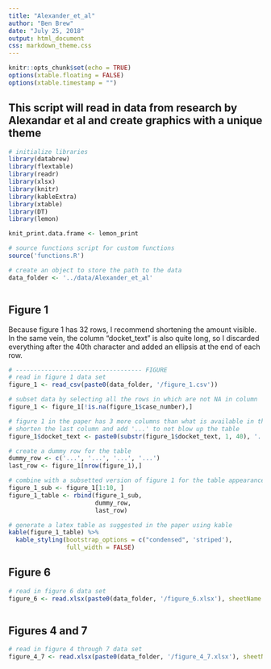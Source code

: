 ```yaml
---
title: "Alexander_et_al"
author: "Ben Brew"
date: "July 25, 2018"
output: html_document
css: markdown_theme.css
---
```


```r
knitr::opts_chunk$set(echo = TRUE)
options(xtable.floating = FALSE)
options(xtable.timestamp = "")
```

## This script will read in data from research by Alexandar et al and create graphics with a unique theme


```r
# initialize libraries 
library(databrew)
library(flextable)
library(readr)
library(xlsx)
library(knitr)
library(kableExtra)
library(xtable)
library(DT)
library(lemon)

knit_print.data.frame <- lemon_print

# source functions script for custom functions
source('functions.R')

# create an object to store the path to the data
data_folder <- '../data/Alexander_et_al'



```

<!-- <div class="large"> -->

## Figure 1 
Because figure 1 has 32 rows, I recommend shortening the amount visible. In the same vein, the column "docket_text" is also quite long, so I discarded everything after the 40th character and added an ellipsis at the end of each row. 
```r

# ----------------------------------- FIGURE 
# read in figure 1 data set
figure_1 <- read_csv(paste0(data_folder, '/figure_1.csv'))

# subset data by selecting all the rows in which are not NA in column 'case_number'
figure_1 <- figure_1[!is.na(figure_1$case_number),]

# figure 1 in the paper has 3 more columns than what is available in the data
# shorten the last column and add '...' to not blow up the table
figure_1$docket_text <- paste0(substr(figure_1$docket_text, 1, 40), '...')

# create a dummy row for the table 
dummy_row <- c('...', '...', '...', '...')
last_row <- figure_1[nrow(figure_1),]

# combine with a subsetted version of figure 1 for the table appearance
figure_1_sub <- figure_1[1:10, ]
figure_1_table <- rbind(figure_1_sub, 
                        dummy_row,
                        last_row)

# generate a latex table as suggested in the paper using kable
kable(figure_1_table) %>% 
  kable_styling(bootstrap_options = c("condensed", 'striped'),
                full_width = FALSE)

```


## Figure 6
```r

# read in figure 6 data set 
figure_6 <- read.xlsx(paste0(data_folder, '/figure_6.xlsx'), sheetName = 1)



```


## Figures 4 and 7
```r

# read in figure 4 through 7 data set
figure_4_7 <- read.xlsx(paste0(data_folder, '/figure_4_7.xlsx'), sheetName = 1)


```

